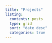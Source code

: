 ```yaml
---
title: "Projects"
listing:
  contents: posts
  type: grid
  sort: "date desc"
  categories: true
---
```


